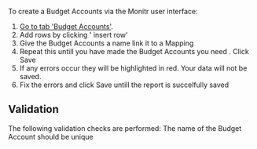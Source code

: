 

To create a Budget Accounts via the Monitr user interface:
1. [Go to tab 'Budget Accounts'](https://app.monitr.be/dashboard/organisations/entities/definitions/budget).
1. Add rows by clicking '<Icon iconName="AddLink" /> insert row'
1. Give the Budget Accounts a name link it to a Mapping
1. Repeat this untill you have made the Budget Accounts you need
. Click <PrimaryButton>Save</PrimaryButton>
1. If any errors occur they will be highlighted in red. Your data will not be saved.
1. Fix the errors and click <PrimaryButton>Save</PrimaryButton> untill the report is succelfully saved


## Validation 
The following validation checks are performed:
<Icon iconName="SkypeCheck"/> The name of the Budget Account should be unique
